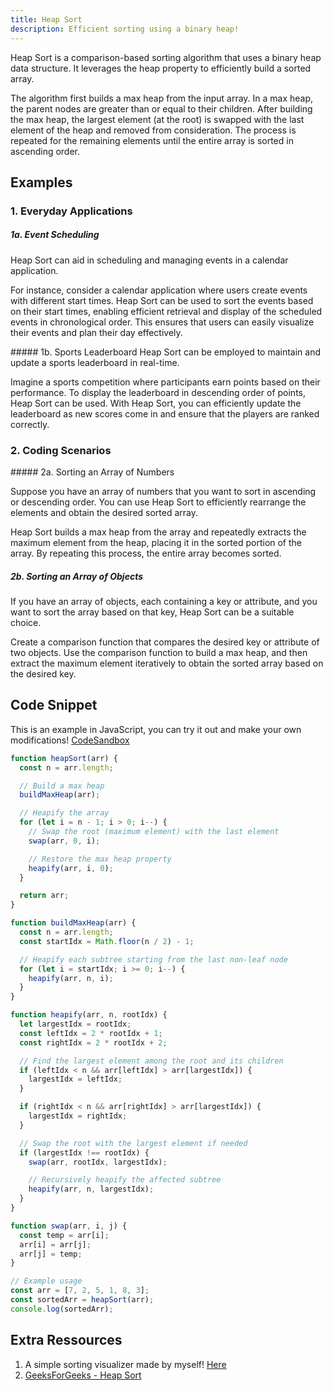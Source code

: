 ```yaml
---
title: Heap Sort
description: Efficient sorting using a binary heap!
---
```


Heap Sort is a comparison-based sorting algorithm that uses a binary heap data structure.
It leverages the heap property to efficiently build a sorted array.

The algorithm first builds a max heap from the input array. In a max heap, the parent nodes are greater than or equal to their children.
After building the max heap, the largest element (at the root) is swapped with the last element of the heap and removed from consideration.
The process is repeated for the remaining elements until the entire array is sorted in ascending order.

## Examples

### 1. Everyday Applications

##### 1a. Event Scheduling

Heap Sort can aid in scheduling and managing events in a calendar application.

For instance, consider a calendar application where users create events with different start times.
Heap Sort can be used to sort the events based on their start times, enabling efficient retrieval and display of the scheduled events in chronological order.
This ensures that users can easily visualize their events and plan their day effectively.

</Callout>

<Callout>
##### 1b. Sports Leaderboard
Heap Sort can be employed to maintain and update a sports leaderboard in real-time.

Imagine a sports competition where participants earn points based on their performance.
To display the leaderboard in descending order of points, Heap Sort can be used.
With Heap Sort, you can efficiently update the leaderboard as new scores come in and ensure that the players are ranked correctly.

</Callout>

### 2. Coding Scenarios

<Callout>
##### 2a. Sorting an Array of Numbers

Suppose you have an array of numbers that you want to sort in ascending or descending order.
You can use Heap Sort to efficiently rearrange the elements and obtain the desired sorted array.

Heap Sort builds a max heap from the array and repeatedly extracts the maximum element from the heap,
placing it in the sorted portion of the array. By repeating this process, the entire array becomes sorted.

</Callout>

<Callout>

##### 2b. Sorting an Array of Objects

If you have an array of objects, each containing a key or attribute, and you want to sort the array based on that key,
Heap Sort can be a suitable choice.

Create a comparison function that compares the desired key or attribute of two objects.
Use the comparison function to build a max heap, and then extract the maximum element iteratively
to obtain the sorted array based on the desired key.

</Callout>

## Code Snippet

<Callout>

This is an example in JavaScript, you can try it out and make your own modifications! [CodeSandbox](https://codesandbox.io/s/heap-sort-j5y3rd)

</Callout>

```js
function heapSort(arr) {
  const n = arr.length;

  // Build a max heap
  buildMaxHeap(arr);

  // Heapify the array
  for (let i = n - 1; i > 0; i--) {
    // Swap the root (maximum element) with the last element
    swap(arr, 0, i);

    // Restore the max heap property
    heapify(arr, i, 0);
  }

  return arr;
}

function buildMaxHeap(arr) {
  const n = arr.length;
  const startIdx = Math.floor(n / 2) - 1;

  // Heapify each subtree starting from the last non-leaf node
  for (let i = startIdx; i >= 0; i--) {
    heapify(arr, n, i);
  }
}

function heapify(arr, n, rootIdx) {
  let largestIdx = rootIdx;
  const leftIdx = 2 * rootIdx + 1;
  const rightIdx = 2 * rootIdx + 2;

  // Find the largest element among the root and its children
  if (leftIdx < n && arr[leftIdx] > arr[largestIdx]) {
    largestIdx = leftIdx;
  }

  if (rightIdx < n && arr[rightIdx] > arr[largestIdx]) {
    largestIdx = rightIdx;
  }

  // Swap the root with the largest element if needed
  if (largestIdx !== rootIdx) {
    swap(arr, rootIdx, largestIdx);

    // Recursively heapify the affected subtree
    heapify(arr, n, largestIdx);
  }
}

function swap(arr, i, j) {
  const temp = arr[i];
  arr[i] = arr[j];
  arr[j] = temp;
}

// Example usage
const arr = [7, 2, 5, 1, 8, 3];
const sortedArr = heapSort(arr);
console.log(sortedArr);
```

## Extra Ressources

1. A simple sorting visualizer made by myself! [Here](https://g-sorting-visualizer.netlify.app/)
2. [GeeksForGeeks - Heap Sort](https://www.geeksforgeeks.org/heap-sort/)
